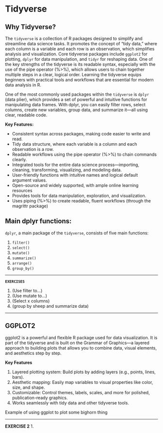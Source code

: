 # Tidyverse

## Why Tidyverse?

The `tidyverse` is a collection of R packages designed to simplify and streamline data science tasks. It promotes the concept of "tidy data," where each column is a variable and each row is an observation, which simplifies analysis and visualization. Core tidyverse packages include `ggplot2` for plotting, `dplyr` for data manipulation, and `tidyr` for reshaping data. One of the key strengths of the tidyverse is its readable syntax, especially with the use of the pipe operator (%>%), which allows users to chain together multiple steps in a clear, logical order. Learning the tidyverse equips beginners with practical tools and workflows that are essential for modern data analysis in R.

One of the most commonly used packages within the `tidyverse` is `dplyr` (data plier), which provides a set of powerful and intuitive functions for manipulating data frames. With dplyr, you can easily filter rows, select columns, create new variables, group data, and summarize it—all using clear, readable code.

**Key Features:**

* Consistent syntax across packages, making code easier to write and read.
* Tidy data structure, where each variable is a column and each observation is a row.
* Readable workflows using the pipe operator (%>%) to chain commands clearly.
* Integrated tools for the entire data science process—importing, cleaning, transforming, visualizing, and modeling data.
* User-friendly functions with intuitive names and logical default argument values.
* Open-source and widely supported, with ample online learning resources
* Provides tools for data manipulation, exploration, and visualization.
* Uses piping (%>%) to create readable, fluent workflows (through the magrittr package)

## Main dplyr functions:
`dplyr`, a main package of the `tidyverse`, consists of five main functions:

1. `filter()`
2. `select()`
3. `mutate()`
4. `summarize()`
5. `arrange()`
6. `group_by()`

***

**`EXERCISES`**

1. (Use filter to...)
2. (Use mutate to...)
3. (Select x columns)
4. (group by sheep and summarize data)


***

## GGPLOT2
ggplot2 is a powerful and flexible R package used for data visualization. It is part of the tidyverse and is built on the Grammar of Graphics—a layered approach to building plots that allows you to combine data, visual elements, and aesthetics step by step.

**Key Features**

1. Layered plotting system: Build plots by adding layers (e.g., points, lines, bars).
2. Aesthetic mapping: Easily map variables to visual properties like color, size, and shape.
3. Customizable: Control themes, labels, scales, and more for polished, publication-ready graphics.
4. Works seamlessly with tidy data and other tidyverse tools.

Example of using ggplot to plot some bighorn thing

***

**EXERCISE 2**
1. 